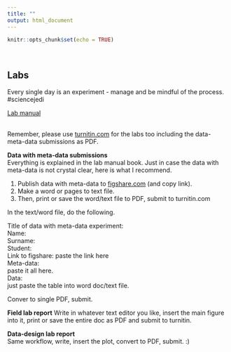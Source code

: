 ```yaml
---
title: ""
output: html_document
---
```


```r
knitr::opts_chunk$set(echo = TRUE)
```
<br>  

## Labs  
Every single day is an experiment - manage and be mindful of the process. #sciencejedi  

[Lab manual](https://bookdown.org/chris/designcraft4experiments/)  
<br>  

Remember, please use [turnitin.com](https://www.turnitin.com) for the labs too including the data-meta-data submissions as PDF.  

**Data with meta-data submissions**    
Everything is explained in the lab manual book. Just in case the data with meta-data is not crystal clear, here is what I recommend.

1. Publish data with meta-data to [figshare.com](https://figshare.com) (and copy link).
2. Make a word or pages to text file.
3. Then, print or save the word/text file to PDF, submit to turnitin.com    

In the text/word file, do the following.  

Title of data with meta-data experiment:  
Name:  
Surname:  
Student:  
Link to figshare: paste the link here  
Meta-data:  
paste it all here.  
Data:  
just paste the table into word doc/text file.  

Conver to single PDF, submit.   

**Field lab report**
Write in whatever text editor you like, insert the main figure into it, print or save the entire doc as PDF and submit to turnitin.  

**Data-design lab report**  
Same workflow, write, insert the plot, convert to PDF, submit. :)  









